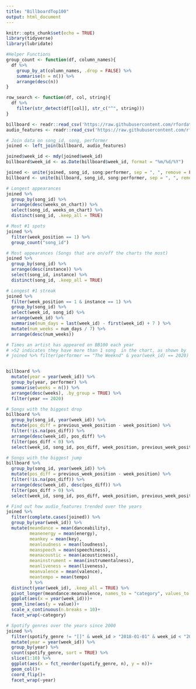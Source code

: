```yaml
---
title: "BillboardTop100"
output: html_document
---
```


```r
knitr::opts_chunk$set(echo = TRUE)
library(tidyverse)
library(lubridate)

#Helper Functions
group_count <- function(df, column_names){
  df %>% 
    group_by_at(column_names, .drop = FALSE) %>% 
    summarise(n = n()) %>% 
    arrange(desc(n))
}

row_search <- function(df, col, string){
  df %>% 
    filter(str_detect(df[[col]], str_c("^", string)))
}
```


```r
billboard <- readr::read_csv('https://raw.githubusercontent.com/rfordatascience/tidytuesday/master/data/2021/2021-09-14/billboard.csv')
audio_features <- readr::read_csv('https://raw.githubusercontent.com/rfordatascience/tidytuesday/master/data/2021/2021-09-14/audio_features.csv')

# Join data on song_id, song, performer
joined <- left_join(billboard, audio_features)
```

```r
joined$week_id <- mdy(joined$week_id)
billboard$week_id <- as.Date(billboard$week_id, format = "%m/%d/%Y")

joined <- unite(joined, song_id, song:performer, sep = ", ", remove = FALSE)
billboard <- unite(billboard, song_id, song:performer, sep = ", ", remove = FALSE)
```


```r
# Longest appearances
joined %>% 
  group_by(song_id) %>% 
  arrange(desc(weeks_on_chart)) %>% 
  select(song_id, weeks_on_chart) %>% 
  distinct(song_id, .keep_all = TRUE)

# Most #1 spots
joined %>% 
  filter(week_position == 1) %>% 
  group_count("song_id")

# Most appearances (Songs that are on/off the charts the most)
joined %>% 
  group_by(song_id) %>% 
  arrange(desc(instance)) %>% 
  select(song_id, instance) %>% 
  distinct(song_id, .keep_all = TRUE)

# Longest #1 streak
joined %>% 
  filter(week_position == 1 & instance == 1) %>% 
  group_by(song_id) %>%
  select(week_id, song_id) %>% 
  arrange(week_id) %>% 
  summarise(num_days = last(week_id) - first(week_id) + 7 ) %>% 
  mutate(num_weeks = num_days / 7) %>% 
  arrange(desc(num_weeks))

# Times an artist has appeared on BB100 each year
# >52 indicates they have more than 1 song  in the chart, as shown by 
# joined %>% filter(performer == "The Weeknd" & year(week_id) == 2020) %>% distinct(song_id)


billboard %>%
  mutate(year = year(week_id)) %>% 
  group_by(year, performer) %>% 
  summarise(weeks = n()) %>% 
  arrange(desc(weeks), .by_group = TRUE) %>% 
  filter(year == 2020)

# Songs with the biggest drop
billboard %>%
  group_by(song_id, year(week_id)) %>% 
  mutate(pos_diff = previous_week_position - week_position) %>% 
  filter(!is.na(pos_diff)) %>% 
  arrange(desc(week_id), pos_diff) %>% 
  filter(pos_diff < 0) %>% 
  select(week_id, song_id, pos_diff, week_position, previous_week_position)

# Songs with the biggest jump
billboard %>%
  group_by(song_id, year(week_id)) %>% 
  mutate(pos_diff = previous_week_position - week_position) %>% 
  filter(!is.na(pos_diff)) %>% 
  arrange(desc(week_id), desc(pos_diff)) %>% 
  filter(pos_diff > 0) %>% 
  select(week_id, song_id, pos_diff, week_position, previous_week_position)
```

```r
# Find out how audio_features trended over the years
joined %>%
  filter(complete.cases(joined)) %>%
  group_by(year(week_id)) %>% 
  mutate(meandance = mean(danceability),
         meanenergy = mean(energy),
         meankey = mean(key),
         meanloudness = mean(loudness),
         meanspeech = mean(speechiness),
         meanacoustic = mean(acousticness),
         meaninstrument = mean(instrumentalness),
         meanliveness = mean(liveness),
         meanvalence = mean(valence),
         meantempo = mean(tempo)
         ) %>% 
  distinct(year(week_id), .keep_all = TRUE) %>% 
  pivot_longer(meandance:meanvalence, names_to = "category", values_to = "value") %>% 
  ggplot(aes(x = year(week_id)))+
  geom_line(aes(y = value))+
  scale_x_continuous(n.breaks = 10)+
  facet_wrap(~category)

# Spotify genres over the years since 2000
joined %>% 
  filter(spotify_genre != "[]" & week_id > "2018-01-01" & week_id < "2021-01-01") %>% 
  mutate(year = year(week_id)) %>% 
  group_by(year) %>% 
  count(spotify_genre, sort = TRUE) %>% 
  slice(1:10) %>% 
  ggplot(aes(x = fct_reorder(spotify_genre, n), y = n))+
  geom_col()+
  coord_flip()+
  facet_wrap(~year)
```

